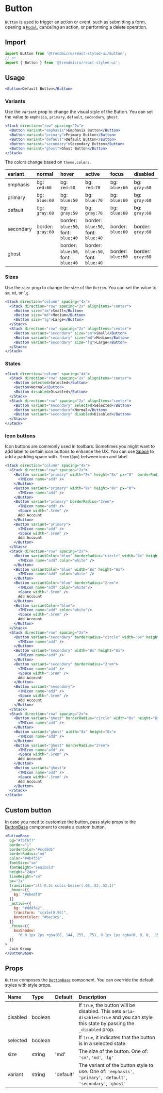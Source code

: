 # Button

`Button` is used to trigger an action or event, such as submitting a form, opening a [`Modal`](./modal), canceling an action, or performing a delete operation.

## Import

```js
import Button from '@trendmicro/react-styled-ui/Button';
// or
import { Button } from '@trendmicro/react-styled-ui';
```

## Usage

```jsx
<Button>Default Button</Button>
```

### Variants

Use the `variant` prop to change the visual style of the Button. You can set the value to `emphasis`, `primary`, `default`, `secondary`, `ghost`.

```jsx
<Stack direction="row" spacing="2x">
  <Button variant="emphasis">Emphasis Button</Button>
  <Button variant="primary">Primary Button</Button>
  <Button variant="default">Default Button</Button>
  <Button variant="secondary">Secondary Button</Button>
  <Button variant="ghost">Ghost Button</Button>
</Stack>
```

The colors change based on `theme.colors`.

| variant | normal | hover | active | focus | disabled |
| :------ | :----- | :---- | :----- | :---- | :------- |
| emphasis | bg: `red:60` | bg: `red:50` | bg: `red:70` | bg: `blue:60` | bg: `gray:60` |
| primary | bg: `blue:60` | bg: `blue:50` | bg: `blue:70` | bg: `blue:60` | bg: `gray:60` |
| default | bg: `gray:60` | bg: `gray:50` | bg: `gray:70` | bg: `blue:60` | bg: `gray:60` |
| secondary | border: `gray:60` | border: `blue:50`, <br />font: `blue:40`  | border: `blue:50`, <br />font: `blue:40` | border: `blue:60` | border: `gray:60` |
| ghost | | border: `blue:50`, <br />font: `blue:40` | border: `blue:50`, <br />font: `blue:40` | border: `blue:60` | border: `gray:60` |


### Sizes

Use the `size` prop to change the size of the `Button`. You can set the value to `sm`, `md`, or `lg`.

```jsx
<Stack direction="column" spacing="4x">
  <Stack direction="row" spacing="2x" alignItems="center">
    <Button size="sm">Small</Button>
    <Button size="md">Medium</Button>
    <Button size="lg">Large</Button>
  </Stack>
  <Stack direction="row" spacing="2x" alignItems="center">
    <Button variant="secondary" size="sm">Small</Button>
    <Button variant="secondary" size="md">Medium</Button>
    <Button variant="secondary" size="lg">Large</Button>
  </Stack>
</Stack>
```

### States

```jsx
<Stack direction="column" spacing="4x">
  <Stack direction="row" spacing="2x" alignItems="center">
    <Button selected>Selected</Button>
    <Button>Normal</Button>
    <Button disabled>Disabled</Button>
  </Stack>
  <Stack direction="row" spacing="2x" alignItems="center">
    <Button variant="secondary" selected>Selected</Button>
    <Button variant="secondary">Normal</Button>
    <Button variant="secondary" disabled>Disabled</Button>
  </Stack>
</Stack>
```

### Icon buttons

Icon buttons are commonly used in toolbars. Sometimes you might want to add label to certain icon buttons to enhance the UX. You can use [Space](./space) to add a padding space with `.5rem` (`8px`) between icon and label.

```jsx
<Stack direction="column" spacing="4x">
  <Stack direction="row" spacing="2x">
    <Button variant="primary" width="8x" height="8x" px="0"  borderRadius="circle">
      <TMIcon name="add" />
    </Button>
    <Button variant="primary" width="8x" height="8x" px="0">
      <TMIcon name="add" />
    </Button>
    <Button variant="primary" borderRadius="2rem">
      <TMIcon name="add" />
      <Space width=".5rem" />
      Add Account
    </Button>
    <Button variant="primary">
      <TMIcon name="add" />
      <Space width=".5rem" />
      Add Account
    </Button>
  </Stack>
  <Stack direction="row" spacing="2x">
    <Button variantColor="blue" borderRadius="circle" width="8x" height="8x">
      <TMIcon name="add" color="white" />
    </Button>
    <Button variantColor="blue" width="8x" height="8x">
      <TMIcon name="add" color="white" />
    </Button>
    <Button variantColor="blue" borderRadius="2rem">
      <TMIcon name="add" color="white"/>
      <Space width=".5rem" />
      Add Account
    </Button>
    <Button variantColor="blue">
      <TMIcon name="add" color="white"/>
      <Space width=".5rem" />
      Add Account
    </Button>
  </Stack>
  <Stack direction="row" spacing="2x">
    <Button variant="secondary" borderRadius="circle" width="8x" height="8x">
      <TMIcon name="add" />
    </Button>
    <Button variant="secondary" width="8x" height="8x">
      <TMIcon name="add" />
    </Button>
    <Button variant="secondary" borderRadius="2rem">
      <TMIcon name="add" />
      <Space width=".5rem" />
      Add Account
    </Button>
    <Button variant="secondary">
      <TMIcon name="add" />
      <Space width=".5rem" />
      Add Account
    </Button>
  </Stack>
  <Stack direction="row" spacing="2x">
    <Button variant="ghost" borderRadius="circle" width="8x" height="8x">
      <TMIcon name="add" />
    </Button>
    <Button variant="ghost" width="8x" height="8x">
      <TMIcon name="add" />
    </Button>
    <Button variant="ghost" borderRadius="2rem">
      <TMIcon name="add" />
      <Space width=".5rem" />
      Add Account
    </Button>
    <Button variant="ghost">
      <TMIcon name="add" />
      <Space width=".5rem" />
      Add Account
    </Button>
  </Stack>
</Stack>
```

## Custom button

In case you need to customize the button, pass style props to the [ButtonBase](./buttonbase) component to create a custom button.

```jsx
<ButtonBase
  bg="#f5f6f7"
  border="1"
  borderColor="#ccd0d5"
  borderRadius="md"
  color="#4b4f56"
  fontSize="sm"
  fontWeight="semibold"
  height="24px"
  lineHeight="sm"
  px="2x"
  transition="all 0.2s cubic-bezier(.08,.52,.52,1)"
  _hover={{
    bg: "#ebedf0"
  }}
  _active={{
    bg: "#dddfe2",
    transform: "scale(0.98)",
    borderColor: "#bec3c9",
  }}
  _focus={{
    boxShadow:
      "0 0 1px 2px rgba(88, 144, 255, .75), 0 1px 1px rgba(0, 0, 0, .15)",
  }}
>
  Join Group
</ButtonBase>
```

## Props

`Button` composes the [`ButtonBase`](./buttonbase) component. You can override the default styles with style props.

| Name | Type | Default | Description |
| :--- | :--- | :------ | :---------- |
| disabled | boolean | | If `true`, the button will be disabled. This sets `aria-disabled=true` and you can style this state by passing the `_disabled` prop. |
| selected | boolean | | If `true`, it indicates that the button is in a selected state. |
| size | string | 'md' | The size of the button. One of: `'sm'`, `'md'`, `'lg'` |
| variant | string | 'default' | The variant of the button style to use. One of: `'emphasis'`, `'primary'`, `'default'`, `'secondary'`, `'ghost'` |
